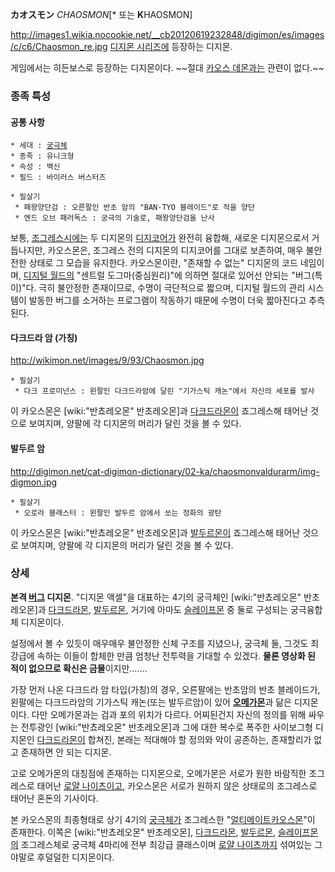 '''カオスモン''' ''CHAOSMON''[* 또는 '''K'''HAOSMON]

http://images1.wikia.nocookie.net/__cb20120619232848/digimon/es/images/c/c6/Chaosmon_re.jpg
[[디지몬 시리즈]]에 등장하는 디지몬.

게임에서는 히든보스로 등장하는 디지몬이다.
~~절대 [[카오스 데몬]]과는 관련이 없다.~~

=== 종족 특성 ===
==== 공통 사항 ====
 * 세대 : [[궁극체]]
 * 종족 : 유니크형
 * 속성 : 백신
 * 필드 : 바이러스 버스터즈

 * 필살기
  * 패왕양단검 : 오른팔인 반초 암의 "BAN-TYO 블레이드"로 적을 양단
  * 엔드 오브 패러독스 : 궁극의 기술로, 패왕양단검을 난사

보통, [[조그레스]]시에는 두 디지몬의 [[디지코어]]가 완전히 융합해, 새로운 디지몬으로서 거듭나지만, 카오스몬은, 조그레스 전의 디지몬의 디지코어를 그대로 보존하여, 매우 불안전한 상태로 그 모습을 유지한다. 카오스몬이란, "존재할 수 없는" 디지몬의 코드 네임이며, [[디지털 월드]]의 "센트럴 도그마(중심원리)"에 의하면 절대로 있어선 안되는 "버그(특이)"다. 극히 불안정한 존재이므로, 수명이 극단적으로 짧으며, 디지털 월드의 관리 시스템이 발동한 버그를 소거하는 프로그램이 작동하기 때문에 수명이 더욱 짧아진다고 추측된다.

==== 다크드라 암 (가칭) ====
http://wikimon.net/images/9/93/Chaosmon.jpg

 * 필살기
  * 다크 프로미넌스 : 왼팔인 다크드라암에 달린 "기가스틱 캐논"에서 자신의 세포를 발사

이 카오스몬은 [wiki:"반쵸레오몬" 반초레오몬]과 [[다크드라몬]]이 죠그레스해 태어난 것으로 보여지며, 양팔에 각 디지몬의 머리가 달린 것을 볼 수 있다.

==== 발두르 암 ====
http://digimon.net/cat-digimon-dictionary/02-ka/chaosmonvaldurarm/img-digmon.jpg

 * 필살기
  * 오로라 블래스터 : 왼팔인 발두르 암에서 쏘는 정화의 광탄

이 카오스몬은 [wiki:"반쵸레오몬" 반초레오몬]과 [[발두르몬]]이 죠그레스해 태어난 것으로 보여지며, 양팔에 각 디지몬의 머리가 달린 것을 볼 수 있다.

=== 상세 ===
'''본격 [[버그]] 디지몬'''. "디지몬 액셀"을 대표하는 4기의 궁극체인 [wiki:"반쵸레오몬" 반초레오몬]과 [[다크드라몬]], [[발두르몬]], 거기에 아마도 [[슬레이프몬]] 중 둘로 구성되는 궁극융합체 디지몬이다.

설정에서 볼 수 있듯이 매우매우 불안정한 신체 구조를 지녔으나, 궁극체 둘, 그것도 최강급에 속하는 이들이 합체한 만큼 엄청난 전투력을 기대할 수 있겠다. '''물론 영상화 된 적이 없으므로 확신은 금물'''이지만…….

가장 먼저 나온 다크드라 암 타입(가칭)의 경우, 오른팔에는 반초암의 반초 블레이드가, 왼팔에는 다크드라암의 기가스틱 캐논(또는 발두르암)이 있어 '''[[오메가몬]]'''과 닮은 디지몬이다. 다만 오메가몬과는 검과 포의 위치가 다르다. 어찌된건지 자신의 정의를 위해 싸우는 전투광인 [wiki:"반쵸레오몬" 반초레오몬]과 그에 대한 복수로 폭주한 사이보그형 디지몬인 [[다크드라몬]]이 합쳐진, 본래는 적대해야 할 정의와 악이 공존하는, 존재할리가 없고 존재하면 안 되는 디지몬.

고로 오메가몬의 대칭점에 존재하는 디지몬으로, 오메가몬은 서로가 원한 바람직한 조그레스로 태어난 [[로얄 나이츠]]이고, 카오스몬은 서로가 원하지 않은 상태로의 조그레스로 태어난 혼돈의 기사이다.


본 카오스몬의 최종형태로 상기 4기의 [[궁극체]]가 조그레스한 "[[얼티메이트카오스몬]]"이 존재한다. 이쪽은 [wiki:"반쵸레오몬" 반초레오몬], [[다크드라몬]], [[발두르몬]], [[슬레이프몬]]의 조그레스체로 궁극체 4마리에 전부 최강급 클래스이며 [[로얄 나이츠]]까지 섞여있는 그야말로 후덜덜한 디지몬이다.
